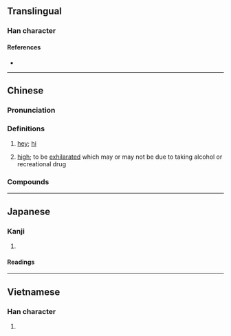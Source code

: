 {{character info/new}}
==Translingual==

===Han character===
{{Han char|rn=30|rad=口|as=10|sn=13|four=68057|canj=REOY|ids=⿰口海}}

====References====
* {{Han ref|kx=0204.111|dkj=04137|hdz=10671.030|uh=55E8|ud=21992|bh=B6D9|bd=46809}}

----

==Chinese==
{{zh-forms|alt=high-sense 2}}

===Pronunciation===
{{zh-pron
|m=hāi
|c=hoi1
|mn=hài
|mn-t=hai2/hai1
|w=0he
|cat=intj
}}

===Definitions===
{{zh-hanzi}}

# {{lb|zh|colloquial}} [[hey]]; [[hi]]
# {{lb|zh|colloquial}} [[high]]; to be [[exhilarated]] which may or may not be due to taking alcohol or recreational drug

===Compounds===
{{zh-der|嗨喲}}

----

==Japanese==

===Kanji===
{{ja-kanji|grade=|rs=口10}}

# {{defn|lang=ja|sort=口10}}

====Readings====
{{ja-readings
|goon=かい
|kanon=かい
|toon=はい
|kun=}}

----

==Vietnamese==

===Han character===
{{vi-hantu|[[hải]]|rs=口10}}

# {{defn|lang=vi|sort=口10}}